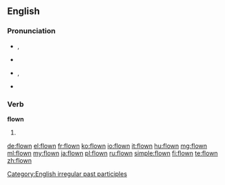 ==English==

===Pronunciation===
* {{a|UK}} {{IPA|/ˈfləʊn/}}, {{SAMPA|/"fl@Un/}}
* {{rhymes|əʊn}}
* {{a|US}} {{IPA|/ˈfloʊn/}}, {{SAMPA|/"floUn/}}
* {{audio|en-us-flown.ogg|Audio (US)}}

===Verb===
'''flown'''

# {{past participle of|fly}}

[[Category:English irregular past participles]]

[[de:flown]]
[[el:flown]]
[[fr:flown]]
[[ko:flown]]
[[io:flown]]
[[it:flown]]
[[hu:flown]]
[[mg:flown]]
[[ml:flown]]
[[my:flown]]
[[ja:flown]]
[[pl:flown]]
[[ru:flown]]
[[simple:flown]]
[[fi:flown]]
[[te:flown]]
[[zh:flown]]